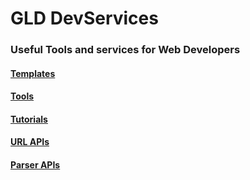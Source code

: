# GLD DevServices
### Useful Tools and services for Web Developers

#### [Templates](#StarterTemplates)
#### [Tools](#ToolWebsites)
#### [Tutorials](#Tutorials)
#### [URL APIs](#URL-BasedAPIendpoints)
#### [Parser APIs](#BodyParserAPIs)